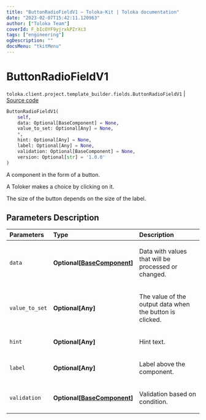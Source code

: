 ```yaml
---
title: "ButtonRadioFieldV1 — Toloka-Kit | Toloka documentation"
date: "2023-02-07T15:42:11.120963"
author: ["Toloka Team"]
coverId: F_bIcOYF9yjrxkPZrXc3
tags: ["engineering"]
ogDescription: ""
docsMenu: "tkitMenu"
---
```


# ButtonRadioFieldV1
`toloka.client.project.template_builder.fields.ButtonRadioFieldV1` | [Source code](https://github.com/Toloka/toloka-kit/blob/v1.1.3/src/client/project/template_builder/fields.py#L87)

```python
ButtonRadioFieldV1(
    self,
    data: Optional[BaseComponent] = None,
    value_to_set: Optional[Any] = None,
    *,
    hint: Optional[Any] = None,
    label: Optional[Any] = None,
    validation: Optional[BaseComponent] = None,
    version: Optional[str] = '1.0.0'
)
```

A component in the form of a button.

A Toloker makes a choice by clicking on it.

The size of the button depends on the size of the label.

## Parameters Description

| Parameters | Type | Description |
| :----------| :----| :-----------|
`data`|**Optional\[[BaseComponent](/docs-new/toloka-kit/reference/toloka.client.project.template_builder.base.BaseComponent)\]**|<p>Data with values that will be processed or changed.</p>
`value_to_set`|**Optional\[Any\]**|<p>The value of the output data when the button is clicked.</p>
`hint`|**Optional\[Any\]**|<p>Hint text.</p>
`label`|**Optional\[Any\]**|<p>Label above the component.</p>
`validation`|**Optional\[[BaseComponent](/docs-new/toloka-kit/reference/toloka.client.project.template_builder.base.BaseComponent)\]**|<p>Validation based on condition.</p>
